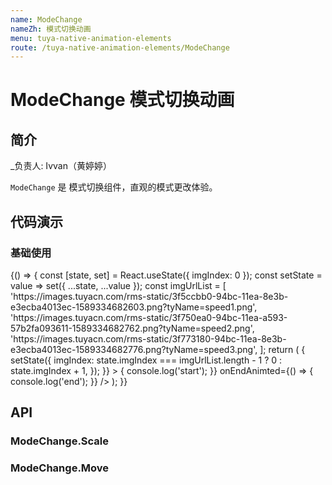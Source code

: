 ```yaml
---
name: ModeChange
nameZh: 模式切换动画
menu: tuya-native-animation-elements
route: /tuya-native-animation-elements/ModeChange
---
```



# ModeChange 模式切换动画

## 简介

\_负责人: Ivvan（黄婷婷）

`ModeChange` 是 模式切换组件，直观的模式更改体验。

## 代码演示

### 基础使用

<Playground>
  {() => {
    const [state, set] = React.useState({ imgIndex: 0 });
    const setState = value => set({ ...state, ...value });
    const imgUrlList = [
      'https://images.tuyacn.com/rms-static/3f5ccbb0-94bc-11ea-8e3b-e3ecba4013ec-1589334682603.png?tyName=speed1.png',
      'https://images.tuyacn.com/rms-static/3f750ea0-94bc-11ea-a593-57b2fa093611-1589334682762.png?tyName=speed2.png',
      'https://images.tuyacn.com/rms-static/3f773180-94bc-11ea-8e3b-e3ecba4013ec-1589334682776.png?tyName=speed3.png',
    ];
    return (
      <View style={{ height: '100%', alignItems: 'center', justifyContent: 'center' }}>
        <TouchableOpacity
          activeOpacity={1}
          onPress={() => {
            setState({
              imgIndex: state.imgIndex === imgUrlList.length - 1 ? 0 : state.imgIndex + 1,
            });
          }}
        >
          <ModeChange.Scale
            imgUrl={imgUrlList[state.imgIndex]}
            imgStyle={{ tintColor: 'red', width: 30, height: 30 }}
          />
        </TouchableOpacity>
        <ModeChange.Move
          imgUrl={imgUrlList[state.imgIndex]}
          imgStyle={{ tintColor: 'red', width: 80, height: 80 }}
          onStartAnimted={() => {
            console.log('start');
          }}
          onEndAnimted={() => {
            console.log('end');
          }}
        />
      </View>
    );
  }}
</Playground>

## API

### ModeChange.Scale

<Props path="tuya-native-animation-elements/src/components/modeChange/scale.js" of={ModeChange} />

### ModeChange.Move

<Props path="tuya-native-animation-elements/src/components/modeChange/move.js" of={ModeChange} />
